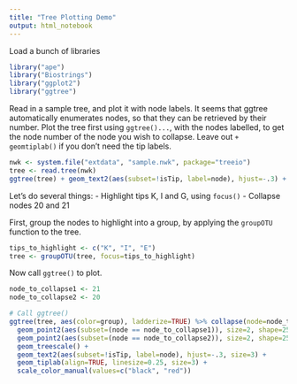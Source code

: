 ```yaml
---
title: "Tree Plotting Demo"
output: html_notebook
---
```


Load a bunch of libraries
```r
library("ape")
library("Biostrings")
library("ggplot2")
library("ggtree")
```


Read in a sample tree, and plot it with node labels. It seems that ggtree automatically enumerates nodes, so that they can be retrieved by their number. Plot the tree first using `ggtree()...`, with the nodes labelled, to get the node number of the node you wish to collapse. Leave out `+ geomtiplab()` if you don't need the tip labels.

```r
nwk <- system.file("extdata", "sample.nwk", package="treeio")
tree <- read.tree(nwk)
ggtree(tree) + geom_text2(aes(subset=!isTip, label=node), hjust=-.3) + geom_tiplab()
```

Let's do several things:
 - Highlight tips K, I and G, using `focus()`
 - Collapse nodes 20 and 21
 
 First, group the nodes to highlight into a group, by applying the `groupOTU` function to the tree. 

```r
tips_to_highlight <- c("K", "I", "E")
tree <- groupOTU(tree, focus=tips_to_highlight)
```

Now call `ggtree()` to plot.

```r
node_to_collapse1 <- 21
node_to_collapse2 <- 20

# Call ggtree()
ggtree(tree, aes(color=group), ladderize=TRUE) %>% collapse(node=node_to_collapse1) %>% collapse(node=node_to_collapse2) + 
  geom_point2(aes(subset=(node == node_to_collapse1)), size=2, shape=25, fill="steelblue") + 
  geom_point2(aes(subset=(node == node_to_collapse2)), size=2, shape=25, fill="steelblue") +
  geom_treescale() + 
  geom_text2(aes(subset=!isTip, label=node), hjust=-.3, size=3) +
  geom_tiplab(align=TRUE, linesize=0.25, size=3) + 
  scale_color_manual(values=c("black", "red"))
```

